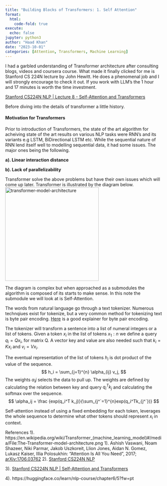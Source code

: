 ```yaml
---
title: "Building Blocks of Transformers: 1. Self Attention"
format:
  html:
    code-fold: true
execute:
  echo: false
jupyter: python3
author: "Haad Khan"
date: "2023-10-01"
categories: [Attention, Transformers, Machine Learning]
---
```


<p>I had a garbled understanding of Transformer architecture after consulting blogs, videos and coursera course. What made it finally clicked for me is Stanford CS 224N lecture by John Hewitt. He does a phenomenal job and I will strongly encourage to check it out. If you work with LLM's the 1 hour and 17 minutes is worth the time investment.</p> 
[Stanford CS224N NLP | Lecture 8 - Self-Attention and Transformers](https://youtu.be/nTQUwghvy5Q)
<p>Before diving into the details of transformer a little history.<br></p>

#### Motivation for Transformers

<p>Prior to introduction of Transformers, the state of the art algorithm for acheiving state of the art results on various NLP tasks were RNN's and its variants e.g LSTM, BiDirectional LSTM etc.
While the sequential nature of RNN lend itself well to modelling sequential data, it had some issues. The major ones being the following.</br>

**a). Linear interaction distance**

**b). Lack of parallelizability**

Transformer solve the above problems but have their own issues which will come up later. Transformer is illustrated by the diagram below.</br>
 ![transformer-model-architecture](The-Transformer-model-architecture.jpg){width=300}

The diagram is complex but when approached as a submodules the algorithm is composed of its starts to make sense. In this note the submodule we will look at is Self-Attention.

The words from natural language go through a text tokenizer. Numerous technqiues exist for tokenize, but a very common method for tokenizing text is byte pair encoding. [Here](https://huggingface.co/learn/nlp-course/chapter6/5) is a good explainer for byte pair encoding. 

The tokenizer will transform a sentence into a list of numeral integers or a list of tokens. Given a token $x_i$ in the list of tokens $x_1:n$ we define a query $q_i = Qx_i$, for matrix Q. A vector key and value are also needed such that $k_i = Kx_i$ and $v_i = Vx_i$.

The eventual representation of the list of tokens  $h_i$ is dot product of the value of the sequence. 
$$
h_i = \sum_{j=1}^{n} \alpha_{ij} v_j,
$$
The weights $\alpha_ij$ selects the data to pull up. The weights are defined by calculating the relation between key and query $q_i^Tk_j$ and calculating the softmax over the sequence.
$$
\alpha_ij = \frac {exp(q_i^T k_j)}{\sum_{j^`=1}^{n}exp(q_i^Tk_{j^`})}
$$

Self-attention instead of using a fixed embedding for each token, leverages the whole sequence to determine what other tokens should represent $x_i$ in context. 

References
1). https://en.wikipedia.org/wiki/Transformer_(machine_learning_model)#/media/File:The-Transformer-model-architecture.png
1). Ashish Vaswani, Noam Shazeer, Niki Parmar, Jakob Uszkoreit, Llion Jones, Aidan N. Gomez, Lukasz Kaiser, Illia Polosukhin: “Attention Is All You Need”, 2017; <a href='http://arxiv.org/abs/1706.03762'>arXiv:1706.03762</a>
2). [Stanford CS224N NLP](http://web.stanford.edu/class/cs224n/index.html)</p>
3). [Stanford CS224N NLP | Self-Attention and Transformers](http://web.stanford.edu/class/cs224n/readings/cs224n-self-attention-transformers-2023_draft.pdf)</p>
4). https://huggingface.co/learn/nlp-course/chapter6/5?fw=pt
</p>